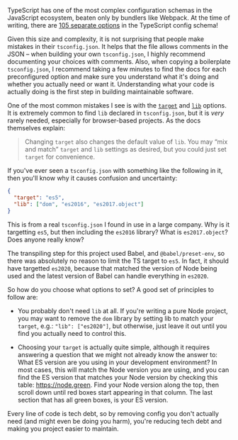 



TypeScript has one of the most complex configuration schemas in the JavaScript ecosystem, beaten only by bundlers like Webpack. At the time of writing, there are [105 separate options](https://www.typescriptlang.org/tsconfig) in the TypeScript config schema!

Given this size and complexity, it is not surprising that people make mistakes in their `tsconfig.json`. It helps that the file allows comments in the JSON – when building your own `tsconfig.json`, I highly recommend documenting your choices with comments. Also, when copying a boilerplate `tsconfig.json`, I recommend taking a few minutes to find the docs for each preconfigured option and make sure you understand what it's doing and whether you actually need or want it. Understanding what your code is actually doing is the first step in building maintainable software.

One of the most common mistakes I see is with the [`target`](https://www.typescriptlang.org/tsconfig#target) and [`lib`](https://www.typescriptlang.org/tsconfig#lib) options. It is extremely common to find `lib` declared in `tsconfig.json`, but it is _very_ rarely needed, especially for browser-based projects. As the docs themselves explain:

> Changing `target` also changes the default value of `lib`. You may “mix and match” `target` and `lib` settings as desired, but you could just set `target` for convenience.

If you've ever seen a `tsconfig.json` with something like the following in it, then you'll know why it causes confusion and uncertainty:

```json
{
  "target": "es5",
  "lib": ["dom", "es2016", "es2017.object"]
}
```

This is from a real `tsconfig.json` I found in use in a large company. Why is it targetting `es5`, but then including the `es2016` library? What is `es2017.object`? Does anyone really know?

The transpiling step for this project used Babel, and `@babel/preset-env`, so there was absolutely no reason to limit the TS target to `es5`. In fact, it should have targetted `es2020`, because that matched the version of Node being used and the latest version of Babel can handle everything in `es2020`.

So how do you choose what options to set? A good set of principles to follow are:

- You probably don't need `lib` at all. If you're writing a pure Node project, you may want to remove the `dom` library by setting lib to match your `target`, e.g.: `"lib": ["es2020"]`, but otherwise, just leave it out until you find you actually need to control this.

- Choosing your `target` is actually quite simple, although it requires answering a question that we might not already know the answer to: What ES version are you using in your development environment? In most cases, this will match the Node version you are using, and you can find the ES version that matches your Node version by checking this table: https://node.green. Find your Node version along the top, then scroll down until red boxes start appearing in that column. The last section that has all green boxes, is your ES version.

Every line of code is tech debt, so by removing config you don't actually need (and might even be doing you harm), you're reducing tech debt and making you project easier to maintain.
